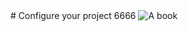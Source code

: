 
<Meta title="GaGa的编程秘籍" />

<div className="sb-container">
    <div className='sb-section-title'>
        # Configure your project
        6666
        <img src={Tutorials} alt="A book" className="sb-explore-image" />
    </div>
</div>

<style>
{`
    .sb-container {
        background: pink;
        margin-bottom: 48px;
    }
`}
</style>